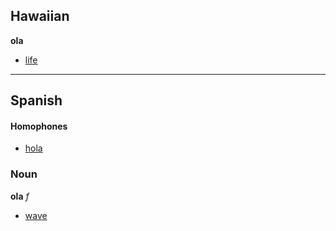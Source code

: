 ==Hawaiian==
'''ola'''

*[[life]]

----

==Spanish==
====Homophones====
*[[hola]]

===Noun===
'''ola''' ''f''

*[[wave]]